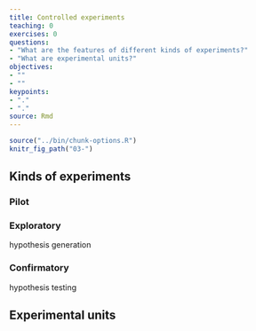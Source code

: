 ```yaml
---
title: Controlled experiments
teaching: 0
exercises: 0
questions:
- "What are the features of different kinds of experiments?"
- "What are experimental units?"
objectives:
- ""
- ""
keypoints:
- "."
- "."
source: Rmd
---
```


```r
source("../bin/chunk-options.R")
knitr_fig_path("03-")
```
 
## Kinds of experiments
 
### Pilot
### Exploratory
 hypothesis generation 

### Confirmatory
 hypothesis testing
 
## Experimental units
